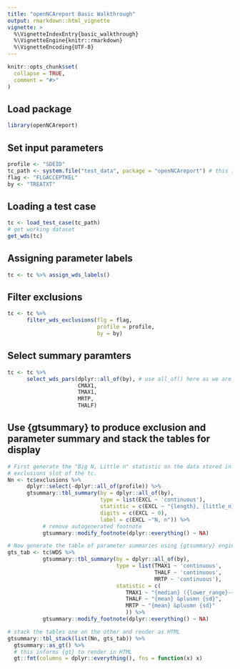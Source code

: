 ```yaml
---
title: "openNCAreport Basic Walkthrough"
output: rmarkdown::html_vignette
vignette: >
  %\VignetteIndexEntry{basic_walkthrough}
  %\VignetteEngine{knitr::rmarkdown}
  %\VignetteEncoding{UTF-8}
---
```


```r
knitr::opts_chunk$set(
  collapse = TRUE,
  comment = "#>"
)
```

## Load package

```r
library(openNCAreport)
```

## Set input parameters

```r
profile <- "SDEID"
tc_path <- system.file("test_data", package = "openNCAreport") # this is an example case
flag <- "FLGACCEPTKEL"
by <- "TREATXT"
```

## Loading a test case

```r
tc <- load_test_case(tc_path)
# get working dataset
get_wds(tc)
```

## Assigning parameter labels

```r
tc <- tc %>% assign_wds_labels()
```

## Filter exclusions

```r
tc <- tc %>%
      filter_wds_exclusions(flg = flag,
                            profile = profile,
                            by = by)
```

## Select summary paramters

```r
tc <- tc %>%
      select_wds_pars(dplyr::all_of(by), # use all_of() here as we are selecting with a string
                      CMAX1,
                      TMAX1,
                      MRTP,
                      THALF)
```

## Use {gtsummary} to produce exclusion and parameter summary and stack the tables for display

```r
# First generate the "Big N, Little n" statistic on the data stored in the
# exclusions slot of the tc. 
Nn <- tc$exclusions %>%
      dplyr::select(-dplyr::all_of(profile)) %>%
      gtsummary::tbl_summary(by = dplyr::all_of(by),
                             type = list(EXCL ~ 'continuous'),
                             statistic = c(EXCL ~ "{length}, {little_n}"),
                             digits = c(EXCL ~ 0),
                             label = c(EXCL ~"N, n")) %>%
           # remove autogenerated footnote
           gtsummary::modify_footnote(dplyr::everything() ~ NA)

# Now generate the table of parameter summaries using {gtsummary} engine
gts_tab <- tc$WDS %>%
           gtsummary::tbl_summary(by = dplyr::all_of(by),
                                  type = list(TMAX1 ~ 'continuous',
                                              THALF ~ 'continuous',
                                              MRTP ~ 'continuous'),
                                  statistic = c(
                                     TMAX1 ~ "{median} ({lower_range}-{upper_range})",
                                     THALF ~ "{mean} &plusmn {sd}",
                                     MRTP ~ "{mean} &plusmn {sd}"
                                     )) %>%
           gtsummary::modify_footnote(dplyr::everything() ~ NA)

# stack the tables one on the other and render as HTML
gtsummary::tbl_stack(list(Nn, gts_tab)) %>%
  gtsummary::as_gt() %>%
  # this informs {gt} to render in HTML
  gt::fmt(columns = dplyr::everything(), fns = function(x) x)
```

